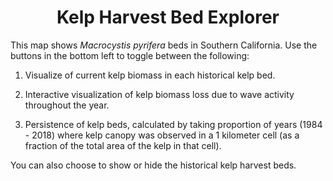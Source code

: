 
<center><h1>Kelp Harvest Bed Explorer</h1></center>
This map shows *Macrocystis pyrifera* beds in Southern California. Use the buttons in the bottom left to toggle between the following:

1. Visualize of current kelp biomass in each historical kelp bed.

2. Interactive visualization of kelp biomass loss due to wave activity throughout the year. 

3. Persistence of kelp beds, calculated by taking proportion of years (1984 - 2018) where kelp canopy was observed in a 1 kilometer cell (as a fraction of the total area of the kelp in that cell).


You can also choose to show or hide the historical kelp harvest beds.

